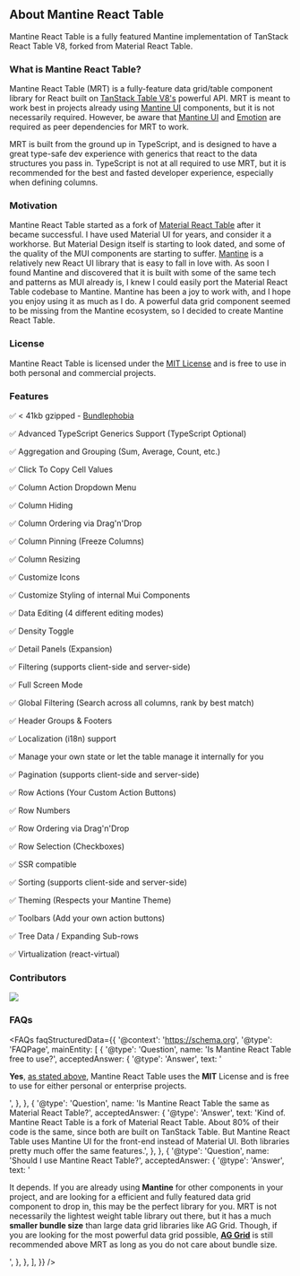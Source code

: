 
<Head>
  <title>About - Mantine React Table</title>
  <meta
    name="description"
    content="About Mantine React Table. A fully-featured table component library for React based on TanStack Table V8 and Mantine UI, forked from Material React Table."
  />
</Head>

## About Mantine React Table

Mantine React Table is a fully featured Mantine implementation of TanStack React Table V8, forked from Material React Table.

### What is Mantine React Table?

Mantine React Table (MRT) is a fully-feature data grid/table component library for React built on [TanStack Table V8's](https://react-table.tanstack.com/) powerful API. MRT is meant to work best in projects already using [Mantine UI](https://mantine.dev/) components, but it is not necessarily required. However, be aware that [Mantine UI](https://material-ui.com/) and [Emotion](https://emotion.sh/) are required as peer dependencies for MRT to work.

MRT is built from the ground up in TypeScript, and is designed to have a great type-safe dev experience with generics that react to the data structures you pass in. TypeScript is not at all required to use MRT, but it is recommended for the best and fasted developer experience, especially when defining columns.

### Motivation

Mantine React Table started as a fork of [Material React Table](https://material-react-table.com) after it became successful. I have used Material UI for years, and consider it a workhorse. But Material Design itself is starting to look dated, and some of the quality of the MUI components are starting to suffer. [Mantine](https://mantine.dev/) is a relatively new React UI library that is easy to fall in love with. As soon I found Mantine and discovered that it is built with some of the same tech and patterns as MUI already is, I knew I could easily port the Material React Table codebase to Mantine. Mantine has been a joy to work with, and I hope you enjoy using it as much as I do. A powerful data grid component seemed to be missing from the Mantine ecosystem, so I decided to create Mantine React Table.

### License

Mantine React Table is licensed under the [MIT License](https://github.com/KevinVandy/mantine-react-table/blob/main/LICENSE) and is free to use in both personal and commercial projects.

### Features

✅ < 41kb gzipped - [Bundlephobia](https://bundlephobia.com/package/mantine-react-table)

✅ Advanced TypeScript Generics Support (TypeScript Optional)

✅ Aggregation and Grouping (Sum, Average, Count, etc.)

✅ Click To Copy Cell Values

✅ Column Action Dropdown Menu

✅ Column Hiding

✅ Column Ordering via Drag'n'Drop

✅ Column Pinning (Freeze Columns)

✅ Column Resizing

✅ Customize Icons

✅ Customize Styling of internal Mui Components

✅ Data Editing (4 different editing modes)

✅ Density Toggle

✅ Detail Panels (Expansion)

✅ Filtering (supports client-side and server-side)

✅ Full Screen Mode

✅ Global Filtering (Search across all columns, rank by best match)

✅ Header Groups & Footers

✅ Localization (i18n) support

✅ Manage your own state or let the table manage it internally for you

✅ Pagination (supports client-side and server-side)

✅ Row Actions (Your Custom Action Buttons)

✅ Row Numbers

✅ Row Ordering via Drag'n'Drop

✅ Row Selection (Checkboxes)

✅ SSR compatible

✅ Sorting (supports client-side and server-side)

✅ Theming (Respects your Mantine Theme)

✅ Toolbars (Add your own action buttons)

✅ Tree Data / Expanding Sub-rows

✅ Virtualization (react-virtual)

### Contributors

<Contributors />

<div style={{ textAlign: 'center' }}>
  <a
    href="https://github.com/kevinvandy/mantine-react-table/graphs/contributors"
    target="_blank"
    rel="noreferrer"
  >
    <img src="https://contrib.rocks/image?repo=kevinvandy/mantine-react-table" />
  </a>
</div>

<LinkCards />

### FAQs

<FAQs
  faqStructuredData={{
    '@context': 'https://schema.org',
    '@type': 'FAQPage',
    mainEntity: [
      {
        '@type': 'Question',
        name: 'Is Mantine React Table free to use?',
        acceptedAnswer: {
          '@type': 'Answer',
          text: '<p><b>Yes</b>, <a href="https://www.mantine-react-table.com/about#faqs">as stated above</a>, Mantine React Table uses the <b>MIT</b> License and is free to use for either personal or enterprise projects.</p>',
        },
      },
      {
        '@type': 'Question',
        name: 'Is Mantine React Table the same as Material React Table?',
        acceptedAnswer: {
          '@type': 'Answer',
          text: 'Kind of. Mantine React Table is a fork of Material React Table. About 80% of their code is the same, since both are built on TanStack Table. But Mantine React Table uses Mantine UI for the front-end instead of Material UI. Both libraries pretty much offer the same features.',
        },
      },
      {
        '@type': 'Question',
        name: 'Should I use Mantine React Table?',
        acceptedAnswer: {
          '@type': 'Answer',
          text: '<p>It depends. If you are already using <b>Mantine</b> for other components in your project, and are looking for a efficient and fully featured data grid component to drop in, this may be the perfect library for you. MRT is not necessarily the lightest weight table library out there, but it has a much <b>smaller bundle size</b> than large data grid libraries like AG Grid. Though, if you are looking for the most powerful data grid possible, <a href="https://www.ag-grid.com/" target="_blank"><b>AG Grid</b></a> is still recommended above MRT as long as you do not care about bundle size.</p>',
        },
      },
    ],
  }}
/>
